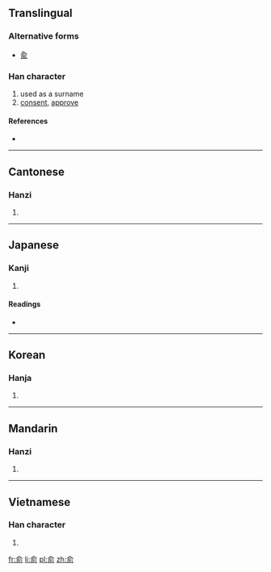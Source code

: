 {{also|兪}}
==Translingual==

===Alternative forms===
* [[兪]]

===Han character===
{{Han char|rn=9|rad=人|as=07|sn=9|four=8022<sub>1</sub>|canj=人一月弓 (OMBN)}}

# used as a surname
# [[consent]], [[approve]]

====References====
* {{Han ref|kx=0105.210|dkj=00703|dj=0223.020|hdz=10155.030|uh=4FDE|ud=20446|bh=AB5C|bd=43868}}

----

==Cantonese==

===Hanzi===
{{yue-hanzi|jyut=|y=yu4}}

# {{defn|Cantonese|sort=人07}}

----

==Japanese==

===Kanji===
{{ja-kanji|grade=|rs=人07}}

# {{defn|Japanese|sort=人07}}

====Readings====
* {{ja-readings|on=[[ゆ]] (yu)|kun=[[しかり]] (shikari)}}

----

==Korean==

===Hanja===
{{ko-hanja|hangeul=유|rv=yu|mr=yu}}

# {{defn|Korean|sort=人07}}

----

==Mandarin==

===Hanzi===
{{cmn-hanzi|pin=[[yú]] ([[yu2]])|wg=yü<sup>2</sup>}}

# {{defn|Mandarin|sort=人07}}

----

==Vietnamese==

===Han character===
{{vi-hantu|[[du]], [[dũ]]|rs=人07}}

# {{defn|Vietnamese|sort=人07}}

[[fr:俞]]
[[li:俞]]
[[pl:俞]]
[[zh:俞]]